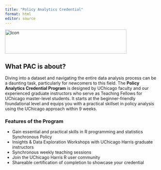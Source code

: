 ```yaml
---
title: "Policy Analytics Credential"
format: html
editor: source
---
```


<img src="images/harris-logo.png" alt="Icon" style="vertical-align:middle;" width="400" height="80"/>

## What PAC is about?

Diving into a dataset and navigating the entire data analysis process can be a daunting task, particularly for newcomers to this field. The **Policy Analytics Credential Program** is designed by UChicago faculty and our experienced graduate instructors who serve as Teaching Fellows for UChicago master-level students. It starts at the beginner-friendly foundational level and equips you with a practical skillset in policy analysis using the UChicago approach within 9 weeks.

### Features of the Program

-   Gain essential and practical skills in R programming and statistics Synchronous Policy
-   Insights & Data Exploration Workshops with UChicago Harris graduate instructors
-   Synchronous weekly teaching sessions
-   Join the UChicago Harris R user community
-   Shareable certification of completion to showcase your credential
